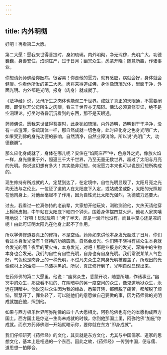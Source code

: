 ```yaml
---
---
---
```

title: 内外明彻
---




好吧！再看第二大愿。


第二大愿：愿我来世得菩提时，身如琉璃，内外明彻，净无瑕秽，光明广大，功德巍巍，身善安住，焰网庄严，过于日月；幽冥众生，悉蒙开晓；随意所趣，作诸事业。


你想请药师佛给你医病，很容易！你走他的愿力，就有感应，病就会好，身体就会健康。你看他所发的第二大愿，愿将来得道成佛，身体像琉璃光体，里面干净，外面光明。内外都是光明，报身（肉身）就成就了。

《法华经》说，父母所生之肉体也能观三千世界。成就了真正的天眼通，不需要闭眼，即使张开父母所生之肉眼，看三千世界亦无障碍。佛法必须真修实证，绝不是空洞理论。打坐时昏昏沉沉看到的东西，那不是天眼通。

药师佛说，愿我来世证得菩提时，此身犹如琉璃，内外透明，透明到干干净净，没有一点渣滓，像琉璃体一样，那自然成就一切色身。此时应化身之色身光明广大，如果受到佛的身光功德的影响，自然清净，自然业障消除。所以说“光明广大，功德巍巍”。

那么应化身成就了，身体在哪儿呢？安住在“焰网庄严”中，色身外之光，像放火焰一样，身光重重于外，照遍三千大千世界，乃至无量无数世界，超过了太阳与月亮的光明。你说这幻想有多大！其实绝非幻想，何况愿力本来也可以说是幻想所构成的。

现生修持有所成就的人，定慧到达了，在定境中，自性光明显现了，太阳月亮之光均无法与之伦比。一位证了道的人在太阳底下入定，或站或坐或卧，太阳的光照射在他肉身上，对他丝毫起不了作用，因为自性光比太阳光强烈，功德威力还要大。

过去，我看过一位真修持的老前辈，大家想开他玩笑，测验测验他，大热天请他穿上棉袄皮袍，中午站在太阳底下晒四个钟头，围着身体摆四盆火炉。他老人家笑嘻嘻地说：“好嘛！玩就玩嘛！”烤了半天，却是一滴汗也没有，而且手掌心还是凉的呢！由此可证明太阳光在他身上起不了作用。

所以学佛修道要真正的修持，不是空话。药师如来讲他本身发光超过了日月，你们看过本身发光没有？修持的功德圆满，自然会发光。你们晓不晓得有些众生本身就会发光的啊？夜里的萤火虫，本身发光，对吧！那是业报身的发光，深海中的生物本身也会发光。我们的自性有自性光明，自身也有自身光明。我们常说某某人气色好，气色也是肉身上的一种光明，不过凡夫众生之肉身光明被覆盖了，所现出的光像棺材上的油漆——乌漆抹黑的。所以，真正修行到了，光明自然显现出来。

在药师佛的第二大愿里，他说：“幽冥众生，悉蒙开晓，随意所趣，作诸事业。”幽冥中的众生，那些看不见的、在阴暗中的另一度空间的众生，像鬼道地狱众生，永远在阴暗中。他说这些众生因为我的缘故，悉蒙开晓，都解脱了痛苦，都解脱了烦恼，智慧开了，罪业轻了，可以随他们的意愿做自己要做的事，因为药师佛的光明成就加庇他，照到他。

如果与西方极乐世界阿弥陀佛的四十八大愿相比，阿弥陀佛也有他的本愿构成西方国土。西方国土是你这一生尚未成就的时候，你到他那国土里，阿弥陀佛“加庇”你成就。而东方药师佛则一开始就暗示你，要你就在东方“即身成就”。

我们仔细研究《药师经》的文化，其实就是东方文化，尤其与中国儒家、道家的思想文化，基本上是相通的一个东西。因此之故，《药师经》一传到中国，便与儒、道思想一拍即合。